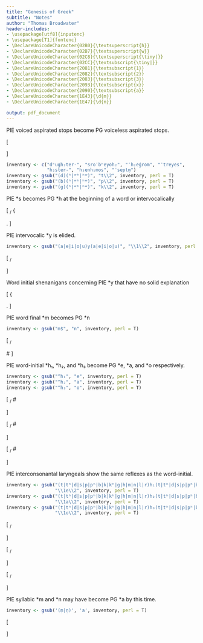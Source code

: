 ```yaml
---
title: "Genesis of Greek"
subtitle: "Notes"
author: "Thomas Broadwater"
header-includes:
- \usepackage[utf8]{inputenc}
- \usepackage[T1]{fontenc}
- \DeclareUnicodeCharacter{02B0}{\textsuperscript{h}}
- \DeclareUnicodeCharacter{02B7}{\textsuperscript{w}}
- \DeclareUnicodeCharacter{02C8}{\textsuperscript{\tiny|}}
- \DeclareUnicodeCharacter{02CC}{\textsubscript{\tiny|}}
- \DeclareUnicodeCharacter{2081}{\textsubscript{1}}
- \DeclareUnicodeCharacter{2082}{\textsubscript{2}}
- \DeclareUnicodeCharacter{2083}{\textsubscript{3}}
- \DeclareUnicodeCharacter{2093}{\textsubscript{x}}
- \DeclareUnicodeCharacter{2090}{\textsubscript{a}}
- \DeclareUnicodeCharacter{1E43}{\d{m}}
- \DeclareUnicodeCharacter{1E47}{\d{n}}

output: pdf_document
---
```


PIE voiced aspirated stops become PG voiceless aspirated stops.

\[
\begin{matrix}
  \mathrm{G^{(w)h}} \\
  \left[
    \begin{matrix}
      +~\mathrm{cons} \\
      -~\mathrm{cont} \\
      +~\mathrm{s.g.} \\
      +~\mathrm{voi}
    \end{matrix}
  \right]
\end{matrix}
\rightarrow
\begin{matrix}
  \mathrm{C^{(w)h}} \\
  \left[
    \begin{matrix}
      -~\mathrm{voi}
    \end{matrix}
  \right]
\end{matrix}
\]

```r
inventory <- c("dʰugh₂ter-", "sroˈbʰeyoh₂", "ˈh₂eǵrom", "ˈtreyes",
               "h₂ster-", "h₂enh₁mos", "ˈseptṃ")
inventory <- gsub("(d)(ʰ|ʷʰ|ʰʷ)", "t\\2", inventory, perl = T)
inventory <- gsub("(b)(ʰ|ʷʰ|ʰʷ)", "p\\2", inventory, perl = T)
inventory <- gsub("(g)(ʰ|ʷʰ|ʰʷ)", "k\\2", inventory, perl = T)
```

PIE \*s becomes PG \*h at the beginning
of a word or intervocalically

\[
\mathrm{*s}
\rightarrow
\mathrm{*h}
~/~
\left\{
  \begin{tabular}{c}
    \#\rule[-1.5pt]{1.5ex}{.5pt}V \\
    V\rule[-1.5pt]{1.5ex}{.5pt}V
  \end{tabular}
\right.
\]

PIE intervocalic \*y is elided.

```r
inventory <- gsub("(a|e|i|o|u)y(a|e|i|o|u)", "\\1\\2", inventory, perl = T)
```

\[
\mathrm{*y}
\rightarrow
\emptyset
~/~
\mathrm{V}\rule[-1.5pt]{1.5ex}{.5pt}\mathrm{V}
\]

Word initial shenanigans concerning PIE \*y
that have no solid explanation

\[
\mathrm{*j}
\left\{
  \begin{matrix}
    \rightarrow\mathrm{*h}~/~\#\rule[-1.5pt]{1.5ex}{.5pt}? \\
    ~\rightarrow\mathrm{*zd}~/~\#\rule[-1.5pt]{1.5ex}{.5pt}?
  \end{matrix}
\right.
\]

PIE word final \*m becomes PG \*n

```r
inventory <- gsub("m$", "n", inventory, perl = T)
```

\[
\begin{matrix}
  \mathrm{*m} \\
  \left[
    \begin{matrix}
      +~\mathrm{cons} \\
      -~\mathrm{son} \\
      +~\mathrm{lab} \\
      -~\mathrm{cor} \\
      +~\mathrm{nas}
    \end{matrix}
  \right]
\end{matrix}
\rightarrow
\begin{matrix}
  \mathrm{*n} \\
  \left[
    \begin{matrix}
      -~\mathrm{lab} \\
      +~\mathrm{cor}
    \end{matrix}
  \right]
\end{matrix}
~/~
\rule[-1.5pt]{1.5ex}{.5pt}\#
\]

PIE word-initial \*h₁, \*h₂, and \*h₃ become PG \*e, \*a, and \*o respectively.
```r
inventory <- gsub("^h₁", "e", inventory, perl = T)
inventory <- gsub("^h₂", "a", inventory, perl = T)
inventory <- gsub("^h₃", "o", inventory, perl = T)
```

\[
\mathrm{*h₁} \rightarrow \mathrm{*e} ~/~ \#\rule[-1.5pt]{1.5ex}{.5pt}
\]

\[
\mathrm{*h₂} \rightarrow \mathrm{*a} ~/~ \#\rule[-1.5pt]{1.5ex}{.5pt}
\]

\[
\mathrm{*h₃} \rightarrow \mathrm{*o} ~/~ \#\rule[-1.5pt]{1.5ex}{.5pt}
\]

PIE interconsonantal laryngeals show the same reflexes as the word-initial.
```r
inventory <- gsub("(t|tʰ|d|s|p|pʰ|b|k|kʰ|g|h|m|n|l|r)h₁(t|tʰ|d|s|p|pʰ|b|k|kʰ|g|h|m|n|l|r)",
                  "\\1e\\2", inventory, perl = T)
inventory <- gsub("(t|tʰ|d|s|p|pʰ|b|k|kʰ|g|h|m|n|l|r)h₂(t|tʰ|d|s|p|pʰ|b|k|kʰ|g|h|m|n|l|r)",
                  "\\1a\\2", inventory, perl = T)
inventory <- gsub("(t|tʰ|d|s|p|pʰ|b|k|kʰ|g|h|m|n|l|r)h₃(t|tʰ|d|s|p|pʰ|b|k|kʰ|g|h|m|n|l|r)",
                  "\\1o\\2", inventory, perl = T)
```

\[
\mathrm{*h₁} \rightarrow \mathrm{*e} ~/~ \mathrm{C}\rule[-1.5pt]{1.5ex}{.5pt}\mathrm{C}
\]

\[
\mathrm{*h₂} \rightarrow \mathrm{*a} ~/~ \mathrm{C}\rule[-1.5pt]{1.5ex}{.5pt}\mathrm{C}
\]

\[
\mathrm{*h₃} \rightarrow \mathrm{*o} ~/~ \mathrm{C}\rule[-1.5pt]{1.5ex}{.5pt}\mathrm{C}
\]

PIE syllabic \*m and \*n may have become PG \*a by this time.

```r
inventory <- gsub('(ṃ|ṇ)', 'a', inventory, perl = T)
```

\[
\begin{matrix}
  *\textrm{ṃ}~*\textrm{ṇ} \\
  \left[
    \begin{matrix}
      +~\mathrm{cons} \\
      -~\mathrm{son} \\
      +~\mathrm{syl}\\
      \alpha~\mathrm{lab} \\
      \beta~\mathrm{cor} \\
      +~\mathrm{nas}
    \end{matrix}
  \right]
\end{matrix}
\rightarrow
\begin{matrix}
  \mathrm{*a} \\
  \left[
    \begin{matrix}
      -~\mathrm{con} \\
      -~\mathrm{high} \\
      +~\mathrm{low} \\
      -~\mathrm{front} \\
      -~\mathrm{back} \\
      -~\mathrm{rnd}
    \end{matrix}
  \right]
\end{matrix}
\]








